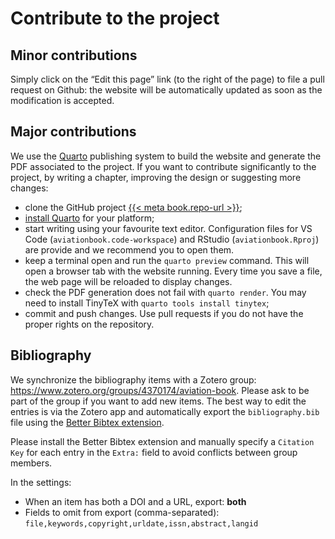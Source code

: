 
# Contribute to the project {-}

## Minor contributions

Simply click on the "Edit this page" link (to the right of the page) to file a pull request on Github: the website will be automatically updated as soon as the modification is accepted.

## Major contributions

We use the [Quarto](https://quarto.org/) publishing system to build the website and generate the PDF associated to the project. If you want to contribute significantly to the project, by writing a chapter, improving the design or suggesting more changes:

- clone the GitHub project [{{< meta book.repo-url >}}]({{< meta book.repo-url >}});
- [install Quarto](https://quarto.org/docs/get-started/) for your platform;
- start writing using your favourite text editor. Configuration files for VS Code (`aviationbook.code-workspace`) and RStudio (`aviationbook.Rproj`) are provide and we recommend you to open them.
- keep a terminal open and run the `quarto preview` command. This will open a browser tab with the website running. Every time you save a file, the web page will be reloaded to display changes.
- check the PDF generation does not fail with `quarto render`. You may need to install TinyTeX with `quarto tools install tinytex`;
- commit and push changes. Use pull requests if you do not have the proper rights on the repository.


::: {.callout-tip}
# Bibliography

We synchronize the bibliography items with a Zotero group: [https://www.zotero.org/groups/4370174/aviation-book](https://www.zotero.org/groups/4370174/aviation-book). Please ask to be part of the group if you want to add new items. The best way to edit the entries is via the Zotero app and automatically export the `bibliography.bib` file using the [Better Bibtex extension](https://retorque.re/zotero-better-bibtex/).

Please install the Better Bibtex extension and manually specify a `Citation Key` for each entry in the `Extra:` field to avoid conflicts between group members.

In the settings:

- When an item has both a DOI and a URL, export: **both**
- Fields to omit from export (comma-separated): `file,keywords,copyright,urldate,issn,abstract,langid`
:::
